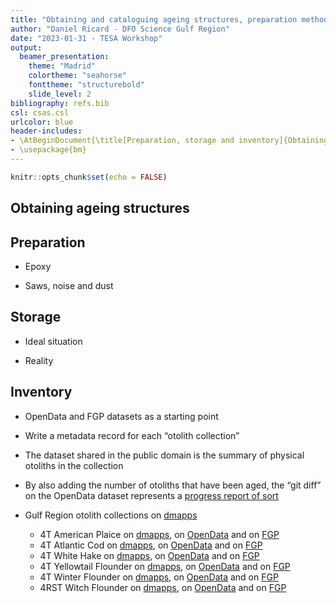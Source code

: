 ```yaml
---
title: "Obtaining and cataloguing ageing structures, preparation methods, storage and inventory"
author: "Daniel Ricard - DFO Science Gulf Region"
date: "2023-01-31 - TESA Workshop"
output: 
  beamer_presentation:
    theme: "Madrid"
    colortheme: "seahorse"
    fonttheme: "structurebold"
    slide_level: 2
bibliography: refs.bib
csl: csas.csl
urlcolor: blue
header-includes:
- \AtBeginDocument{\title[Preparation, storage and inventory]{Obtaining and cataloguing ageing structures, preparation methods, storage and inventory}}
- \usepackage{bm}
---
```


```r
knitr::opts_chunk$set(echo = FALSE)
```

## Obtaining ageing structures



## Preparation

- Epoxy

- Saws, noise and dust


## Storage

- Ideal situation

- Reality


## Inventory

- OpenData and FGP datasets as a starting point
- Write a metadata record for each "otolith collection"
- The dataset shared in the public domain is the summary of physical otoliths in the collection
- By also adding the number of otoliths that have been aged, the "git diff" on the OpenData dataset represents a [progress report of sort](https://github.com/dfo-gulf-science/fgp-datasets/commit/a7683278f9eba33c5a55f0fd8b092cb7867de21e)

- Gulf Region otolith collections on [dmapps](http://dmapps/en/inventory/resources/8cc8a924-1dbf-11ea-9bf1-1860247f53e3/)
  - 4T American Plaice on [dmapps](http://dmapps/en/inventory/resources/c1c739ee-a0ae-0e14-9c11-8568b75169b9/), on [OpenData](https://open.canada.ca/data/dataset/c1c739ee-a0ae-0e14-9c11-8568b75169b9) and on [FGP](https://gcgeo.gc.ca/geonetwork/metadata/eng/c1c739ee-a0ae-0e14-9c11-8568b75169b9)
  - 4T Atlantic Cod on [dmapps](http://dmapps/en/inventory/resources/1d41c12a-4d33-8992-e651-d76e481c7862/), on [OpenData](https://open.canada.ca/data/dataset/1d41c12a-4d33-8992-e651-d76e481c7862) and on [FGP](https://gcgeo.gc.ca/geonetwork/metadata/eng/1d41c12a-4d33-8992-e651-d76e481c7862)
  - 4T White Hake on [dmapps](http://dmapps/en/inventory/resources/b3356b27-c9c4-198a-592e-6c271bd4680a/), on [OpenData](https://open.canada.ca/data/dataset/b3356b27-c9c4-198a-592e-6c271bd4680a) and on [FGP](https://gcgeo.gc.ca/geonetwork/metadata/eng/b3356b27-c9c4-198a-592e-6c271bd4680a)
  - 4T Yellowtail Flounder on [dmapps](http://dmapps/en/inventory/resources/98913402-688c-1615-9895-ec96b214be5a/), on [OpenData](https://open.canada.ca/data/dataset/98913402-688c-1615-9895-ec96b214be5a) and on [FGP](https://gcgeo.gc.ca/geonetwork/metadata/eng/98913402-688c-1615-9895-ec96b214be5a)
  - 4T Winter Flounder on [dmapps](http://dmapps/en/inventory/resources/bb3143f3-ae44-cb62-924d-a78304e1d1b4/), on [OpenData](https://open.canada.ca/data/dataset/bb3143f3-ae44-cb62-924d-a78304e1d1b4) and on [FGP](https://gcgeo.gc.ca/geonetwork/metadata/eng/bb3143f3-ae44-cb62-924d-a78304e1d1b4)
  - 4RST Witch Flounder on [dmapps](http://dmapps/en/inventory/resources/f1c1efaa-33fa-d224-05e4-bc1cc329197e/), on [OpenData](https://open.canada.ca/data/dataset/f1c1efaa-33fa-d224-05e4-bc1cc329197e) and on [FGP](https://gcgeo.gc.ca/geonetwork/metadata/eng/f1c1efaa-33fa-d224-05e4-bc1cc329197e)
